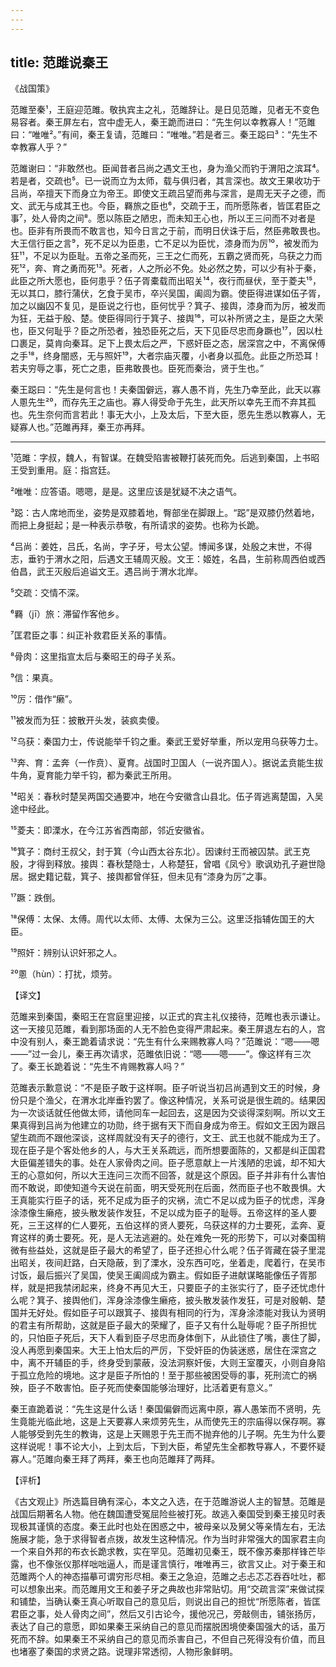```yaml
---
---
---
```

title: 范雎说秦王
---




《战国策》

范雎至秦¹，王庭迎范雎。敬执宾主之礼，范雎辞让。是日见范雎，见者无不变色易容者。秦王屏左右，宫中虚无人，秦王跪而进曰：“先生何以幸教寡人！”范雎曰：“唯唯²。”有间，秦王复请，范雎曰：“唯唯。”若是者三。秦王跽曰³：“先生不幸教寡人乎？”

范雎谢曰：“非敢然也。臣闻昔者吕尚之遇文王也，身为渔父而钓于渭阳之滨耳⁴。若是者，交疏也⁵。已一说而立为太师，载与俱归者，其言深也。故文王果收功于吕尚，卒擅天下而身立为帝王。即使文王疏吕望而弗与深言，是周无天子之德，而文、武无与成其王也。今臣，羇旅之臣也⁶，交疏于王，而所愿陈者，皆匡君臣之事⁷，处人骨肉之间⁸。愿以陈臣之陋忠，而未知王心也，所以王三问而不对者是也。臣非有所畏而不敢言也，知今日言之于前，而明日伏诛于后，然臣弗敢畏也。大王信行臣之言⁹，死不足以为臣患，亡不足以为臣忧，漆身而为厉¹⁰，被发而为狂¹¹，不足以为臣耻。五帝之圣而死，三王之仁而死，五霸之贤而死，乌获之力而死¹²，奔、育之勇而死¹³。死者，人之所必不免。处必然之势，可以少有补于秦，此臣之所大愿也，臣何患乎？伍子胥橐载而出昭关¹⁴，夜行而昼伏，至于菱夫¹⁵，无以其口，膝行蒲伏，乞食于吴市，卒兴吴国，阖闾为霸。使臣得进谋如伍子胥，加之以幽囚不复见，是臣说之行也，臣何忧乎？箕子、接舆，漆身而为厉，被发而为狂，无益于殷、楚。使臣得同行于箕子、接舆¹⁶，可以补所贤之主，是臣之大荣也，臣又何耻乎？臣之所恐者，独恐臣死之后，天下见臣尽忠而身蹶也¹⁷，因以杜口裹足，莫肯向秦耳。足下上畏太后之严，下惑奸臣之态，居深宫之中，不离保傅之手¹⁸，终身闇惑，无与照奸¹⁹，大者宗庙灭覆，小者身以孤危。此臣之所恐耳！若夫穷辱之事，死亡之患，臣弗敢畏也。臣死而秦治，贤于生也。”

秦王跽曰：“先生是何言也！夫秦国僻远，寡人愚不肖，先生乃幸至此，此天以寡人慁先生²⁰，而存先王之庙也。寡人得受命于先生，此天所以幸先王而不弃其孤也。先生奈何而言若此！事无大小，上及太后，下至大臣，愿先生悉以教寡人，无疑寡人也。”范雎再拜，秦王亦再拜。



***



¹范雎：字叔，魏人，有智谋。在魏受陷害被鞭打装死而免。后逃到秦国，上书昭王受到重用。庭：指宫廷。

²唯唯：应答语。嗯嗯，是是。这里应该是犹疑不决之语气。

³跽：古人席地而坐，姿势是双膝着地，臀部坐在脚跟上。“跽”是双膝仍然着地，而把上身挺起；是一种表示恭敬，有所请求的姿势。也称为长跪。

⁴吕尚：姜姓，吕氏，名尚，字子牙，号太公望。博闻多谋，处殷之末世，不得志，垂钓于渭水之阳，后遇文王辅周灭殷。文王：姬姓，名昌，生前称周西伯或西伯昌，武王灭殷后追谥文王。遇吕尚于渭水北岸。

⁵交疏：交情不深。

⁶羇（jī）旅：滞留作客他乡。

⁷匡君臣之事：纠正补救君臣关系的事情。

⁸骨肉：这里指宣太后与秦昭王的母子关系。

⁹信：果真。

¹⁰厉：借作“癞”。

¹¹被发而为狂：披散开头发，装疯卖傻。

¹²乌获：秦国力士，传说能举千钧之重。秦武王爱好举重，所以宠用乌获等力士。

¹³奔、育：孟奔（一作贲）、夏育。战国时卫国人（一说齐国人）。据说孟贲能生拔牛角，夏育能力举千钧，都为秦武王所用。

¹⁴昭关：春秋时楚吴两国交通要冲，地在今安徽含山县北。伍子胥逃离楚国，入吴途中经此。

¹⁵菱夫：即溧水，在今江苏省西南部，邻近安徽省。

¹⁶箕子：商纣王叔父，封于箕（今山西太谷东北）。因谏纣王而被囚禁。武王克殷，才得到释放。接舆：春秋楚隐士，人称楚狂，曾唱《凤兮》歌讽劝孔子避世隐居。据史籍记载，箕子、接舆都曾佯狂，但未见有“漆身为厉”之事。

¹⁷蹶：跌倒。

¹⁸保傅：太保、太傅。周代以太师、太傅、太保为三公。这里泛指辅佐国王的大臣。

¹⁹照奸：辨别认识奸邪之人。

²⁰慁（hùn）：打扰，烦劳。

【译文】

范雎来到秦国，秦昭王在宫庭里迎接，以正式的宾主礼仪接待，范睢也表示谦让。这一天接见范雎，看到那场面的人无不脸色变得严肃起来。秦王屏退左右的人，宫中没有别人，秦王跪着请求说：“先生有什么来赐教寡人吗？”范雎说：“嗯——嗯——”过一会儿，秦王再次请求，范雎依旧说：“嗯——嗯——”。像这样有三次了。秦王长跪着说：“先生不肯赐教寡人吗？”

范雎表示歉意说：“不是臣子敢于这样啊。臣子听说当初吕尚遇到文王的时候，身份只是个渔父，在渭水北岸垂钓罢了。像这种情况，关系可说是很生疏的。结果因为一次谈话就任他做太师，请他同车一起回去，这是因为交谈得深刻啊。所以文王果真得到吕尚为他建立的功勋，终于据有天下而自身成为帝王。假如文王因为跟吕望生疏而不跟他深谈，这样周就没有天子的德行，文王、武王也就不能成为王了。现在臣子是个客处他乡的人，与大王关系疏远，而所想要面陈的，又都是纠正国君大臣偏差错失的事。处在人家骨肉之间。臣子愿意献上一片浅陋的忠诚，却不知大王的心意如何，所以大王连问三次而不回答，就是这个原因。臣子并非有什么害怕而不敢说，即使知道今天说在前面，明天受死刑在后面，然而臣子也不敢畏惧。大王真能实行臣子的话，死不足成为臣子的灾祸，流亡不足以成为臣子的忧虑，浑身涂漆像生癞疮，披头散发装作发狂，不足以成为臣子的耻辱。五帝这样的圣人要死，三王这样的仁人要死，五伯这样的贤人要死，乌获这样的力士要死，孟奔、夏育这样的勇士要死。死，是人无法逃避的。处在难免一死的形势下，可以对秦国稍微有些益处，这就是臣子最大的希望了，臣子还担心什么呢？伍子胥藏在袋子里混出昭关，夜间赶路，白天隐蔽，到了溧水，没东西可吃，坐着走，爬着行，在吴市讨饭，最后振兴了吴国，使吴王阖闾成为霸主。假如臣子进献谋略能像伍子胥那样，就是把我禁闭起来，终身不再见大王，只要臣子的主张实行了，臣子还忧虑什么呢？箕子、接舆他们，浑身涂漆像生癞疮，披头散发装作发狂，可是对殷朝、楚国并无好处。假如臣子可以跟箕子、接舆有相同的行为，浑身涂漆能对我认为贤明的君主有所帮助，这就是臣子最大的荣耀了，臣子又有什么耻辱呢？臣子所担忧的，只怕臣子死后，天下人看到臣子尽忠而身体倒下，从此锁住了嘴，裹住了脚，没人再愿到秦国来。大王上怕太后的严厉，下受奸臣的伪装迷惑，居住在深宫之中，离不开辅臣的手，终身受到蒙蔽，没法洞察奸佞，大则王室覆灭，小则自身陷于孤立危险的境地。这才是臣子所怕的！至于那些被困受辱的事，死刑流亡的祸殃，臣子不敢害怕。臣子死而使秦国能够治理好，比活着更有意义。”

秦王直跪着说：“先生这是什么话！秦国偏僻而远离中原，寡人愚笨而不贤明，先生竟能光临此地，这是上天要寡人来烦劳先生，从而使先王的宗庙得以保存啊。寡人能够受到先生的教诲，这是上天赐恩于先王而不抛弃他的儿子啊。先生为什么要这样说呢！事不论大小，上到太后，下到大臣，希望先生全都教导寡人，不要怀疑寡人。”范雎向秦王拜了两拜，秦王也向范雎拜了两拜。

【评析】

《古文观止》所选篇目确有深心，本文之入选，在于范雎游说人主的智慧。范雎是战国后期著名人物。他在魏国遭受冤屈险些被打死。故逃入秦国受到秦王接见时表现极其谨慎的态度。秦王此时也处在困惑之中，被母亲以及舅父等亲情左右，无法施展才能，急于求得智者点拨，故发生这种情况。作为当时非常强大的国家君主向一个来自外邦的布衣长跪求教，实在罕见。范雎初见秦王，既不像苏秦那样锋芒毕露，也不像张仪那样咄咄逼人，而是谨言慎行，唯唯再三，欲言又止。对于秦王和范雎两个人的神态描摹可谓穷形尽相。秦王之急迫，范雎之忐忐忑忑吞吞吐吐，都可以想象出来。而范雎用文王和姜子牙之典故也非常贴切。用“交疏言深”来做试探和铺垫，当确认秦王真心听取自己的意见后，则说出自己的担忧“所愿陈者，皆匡君臣之事，处人骨肉之间”，然后又引古论今，援他况己，旁敲侧击，铺张扬厉，表达了自己的意愿，即如果秦王采纳自己的意见而摆脱困境使秦国强大的话，虽万死而不辞。如果秦王不采纳自己的意见而杀害自己，不但自己死得没有价值，而且也堵塞了秦国的求贤之路。说理非常透彻，人物形象鲜明。